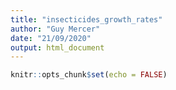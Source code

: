 ```yaml
---
title: "insecticides_growth_rates"
author: "Guy Mercer"
date: "21/09/2020"
output: html_document
---
```


```r
knitr::opts_chunk$set(echo = FALSE)
```
